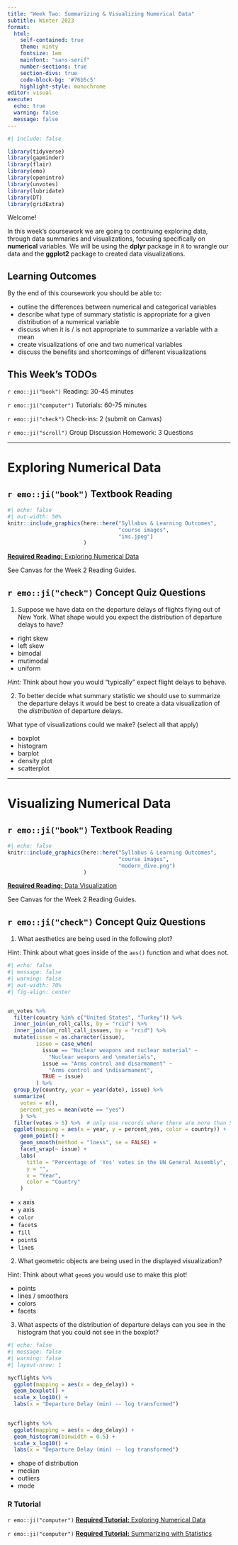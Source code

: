 ```yaml
---
title: "Week Two: Summarizing & Visualizing Numerical Data"
subtitle: Winter 2023
format:
  html:
    self-contained: true
    theme: minty
    fontsize: 1em
    mainfont: "sans-serif"
    number-sections: true
    section-divs: true
    code-block-bg: '#76b5c5'
    highlight-style: monochrome
editor: visual
execute:
  echo: true
  warning: false
  message: false
---
```


```r
#| include: false

library(tidyverse)
library(gapminder)
library(flair)
library(emo)
library(openintro)
library(unvotes)
library(lubridate)
library(DT)
library(gridExtra)
```

Welcome!

In this week's coursework we are going to continuing exploring data, through 
data summaries and visualizations, focusing specifically on **numerical**
variables. We will be using the **dplyr** package in `R` to wrangle our data
and the **ggplot2** package to created data visualizations.

## Learning Outcomes

By the end of this coursework you should be able to:

-   outline the differences between numerical and categorical variables
-   describe what type of summary statistic is appropriate for a given
    distribution of a numerical variable
-   discuss when it is / is not appropriate to summarize a variable with a mean
-   create visualizations of one and two numerical variables
-   discuss the benefits and shortcomings of different visualizations

## This Week's TODOs

`r emo::ji("book")` Reading: 30-45 minutes

`r emo::ji("computer")` Tutorials: 60-75 minutes

`r emo::ji("check")` Check-ins: 2 (submit on Canvas)

`r emo::ji("scroll")` Group Discussion Homework: 3 Questions

------------------------------------------------------------------------

# Exploring Numerical Data

## `r emo::ji("book")` Textbook Reading 

::: {.column-margin}
```r
#| echo: false
#| out-width: 50%
knitr::include_graphics(here::here("Syllabus & Learning Outcomes", 
                                   "course images", 
                                   "ims.jpeg")
                        )
```
:::

[**Required Reading:** Exploring Numerical Data](https://openintro-ims.netlify.app/explore-numerical.html)

::: {.callout-tip}
See Canvas for the Week 2 Reading Guides.
:::

## `r emo::ji("check")` Concept Quiz Questions

1.  Suppose we have data on the departure delays of flights flying out of New York. What shape would you expect the distribution of departure delays to have?

-   right skew
-   left skew
-   bimodal
-   mutimodal
-   uniform

*Hint:* Think about how you would "typically" expect flight delays to behave.

2.  To better decide what summary statistic we should use to summarize the
departure delays it would be best to create a data visualization of the
*distribution* of departure delays.

What type of visualizations could we make? (select all that apply)

-   boxplot
-   histogram
-   barplot
-   density plot
-   scatterplot

------------------------------------------------------------------------

# Visualizing Numerical Data

## `r emo::ji("book")` Textbook Reading 

::: {.column-margin}
```r
#| echo: false
knitr::include_graphics(here::here("Syllabus & Learning Outcomes", 
                                   "course images", 
                                   "modern_dive.png")
                        )
```
:::

[**Required Reading:** Data Visualization](https://moderndive.com/2-viz.html)

::: {.callout-tip}
See Canvas for the Week 2 Reading Guides.
:::

## `r emo::ji("check")` Concept Quiz Questions

1.  What aesthetics are being used in the following plot?

Hint: Think about what goes inside of the `aes()` function and what does not.

```r
#| echo: false
#| message: false
#| warning: false
#| out-width: 70%
#| fig-align: center


un_votes %>%
  filter(country %in% c("United States", "Turkey")) %>%
  inner_join(un_roll_calls, by = "rcid") %>%
  inner_join(un_roll_call_issues, by = "rcid") %>%
  mutate(issue = as.character(issue),
         issue = case_when(
           issue == "Nuclear weapons and nuclear material" ~ 
             "Nuclear weapons and \nmaterials",
           issue == "Arms control and disarmament" ~ 
             "Arms control and \ndisarmament", 
           TRUE ~ issue)
         ) %>%
  group_by(country, year = year(date), issue) %>%
  summarize(
    votes = n(),
    percent_yes = mean(vote == "yes")
    ) %>%
  filter(votes > 5) %>%  # only use records where there are more than 5 votes
  ggplot(mapping = aes(x = year, y = percent_yes, color = country)) +
    geom_point() +
    geom_smooth(method = "loess", se = FALSE) +
    facet_wrap(~ issue) +
    labs(
      title = "Percentage of 'Yes' votes in the UN General Assembly",
      y = "",
      x = "Year",
      color = "Country"
    )
```

-   `x` axis
-   `y` axis
-   `color`
-   `facet`s
-   `fill`
-   `point`s
-   `line`s

2.  What geometric objects are being used in the displayed visualization?

Hint: Think about what `geom`s you would use to make this plot!

-   points
-   lines / smoothers
-   colors
-   facets

3.  What aspects of the distribution of departure delays can you see in the histogram that you could not see in the boxplot?

```r
#| echo: false 
#| message: false
#| warning: false
#| layout-nrow: 1

nycflights %>% 
  ggplot(mapping = aes(x = dep_delay)) + 
  geom_boxplot() + 
  scale_x_log10() + 
  labs(x = "Departure Delay (min) -- log transformed")

  
nycflights %>% 
  ggplot(mapping = aes(x = dep_delay)) + 
  geom_histogram(binwidth = 0.5) + 
  scale_x_log10() + 
  labs(x = "Departure Delay (min) -- log transformed")
```

-   shape of distribution
-   median
-   outliers
-   mode

### R Tutorial

`r emo::ji("computer")` [**Required Tutorial:** Exploring Numerical Data](https://openintro.shinyapps.io/ims-02-explore-02/)

`r emo::ji("computer")` [**Required Tutorial:** Summarizing with Statistics](https://openintro.shinyapps.io/ims-02-explore-03/)

